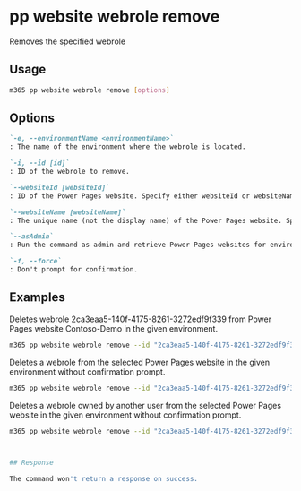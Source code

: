 
# pp website webrole remove

Removes the specified webrole

## Usage

```sh
m365 pp website webrole remove [options]
```

## Options

```md definition-list
`-e, --environmentName <environmentName>`
: The name of the environment where the webrole is located.

`-i, --id [id]`
: ID of the webrole to remove.

`--websiteId [websiteId]`
: ID of the Power Pages website. Specify either websiteId or websiteName but not both.

`--websiteName [websiteName]`
: The unique name (not the display name) of the Power Pages website. Specify either websiteId or websiteName but not both.

`--asAdmin`
: Run the command as admin and retrieve Power Pages websites for environments you do not have explicitly assigned permissions to.

`-f, --force`
: Don't prompt for confirmation.
```

<Global />

## Examples

Deletes webrole 2ca3eaa5-140f-4175-8261-3272edf9f339 from Power Pages website Contoso-Demo in the given environment.

```sh
m365 pp website webrole remove --id "2ca3eaa5-140f-4175-8261-3272edf9f339" --websiteName Contoso-Demo --environmentName "Default-2ca3eaa5-140f-4175-8261-3272edf9f339"
```

Deletes a webrole from the selected Power Pages website in the given environment without confirmation prompt.

```sh
m365 pp website webrole remove --id "2ca3eaa5-140f-4175-8261-3272edf9f339" --websiteId 2ca3eaa5-140f-4175-8261-3272edf9f339 --environmentName "Default-2ca3eaa5-140f-4175-8261-3272edf9f339" --force
```

Deletes a webrole owned by another user from the selected Power Pages website in the given environment without confirmation prompt.

```sh
m365 pp website webrole remove --id "2ca3eaa5-140f-4175-8261-3272edf9f339" --websiteId 2ca3eaa5-140f-4175-8261-3272edf9f339 --environmentName "Default-2ca3eaa5-140f-4175-8261-3272edf9f339" --force --asAdmin



## Response

The command won't return a response on success.
